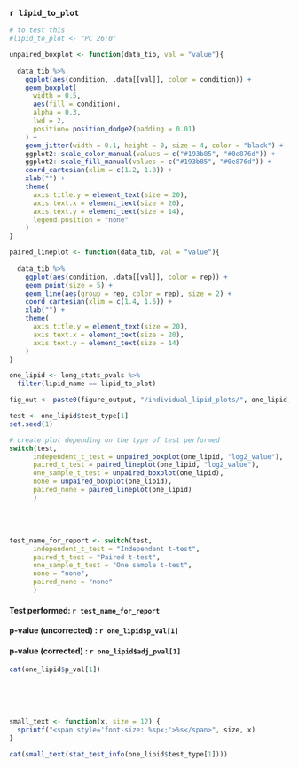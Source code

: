 ### `r lipid_to_plot`

```{r, eval = FALSE}
# to test this
#lipid_to_plot <- "PC 26:0" 
```

```{r plotting_functions}
unpaired_boxplot <- function(data_tib, val = "value"){
  
  data_tib %>%
    ggplot(aes(condition, .data[[val]], color = condition)) +
    geom_boxplot(
      width = 0.5, 
      aes(fill = condition), 
      alpha = 0.3, 
      lwd = 2, 
      position= position_dodge2(padding = 0.01)
    ) +
    geom_jitter(width = 0.1, height = 0, size = 4, color = "black") +
    ggplot2::scale_color_manual(values = c("#193b85", "#0e876d")) +
    ggplot2::scale_fill_manual(values = c("#193b85", "#0e876d")) +
    coord_cartesian(xlim = c(1.2, 1.8)) +
    xlab("") +
    theme(
      axis.title.y = element_text(size = 20), 
      axis.text.x = element_text(size = 20),
      axis.text.y = element_text(size = 14),
      legend.position = "none"
    )
}

paired_lineplot <- function(data_tib, val = "value"){
  
  data_tib %>%
    ggplot(aes(condition, .data[[val]], color = rep)) +
    geom_point(size = 5) +
    geom_line(aes(group = rep, color = rep), size = 2) +
    coord_cartesian(xlim = c(1.4, 1.6)) +
    xlab("") +
    theme(
      axis.title.y = element_text(size = 20), 
      axis.text.x = element_text(size = 20),
      axis.text.y = element_text(size = 14)
    )
}
```


```{r}
one_lipid <- long_stats_pvals %>%
  filter(lipid_name == lipid_to_plot)

fig_out <- paste0(figure_output, "/individual_lipid_plots/", one_lipid, "-")

```

<div class = "row">
<div class = "col-md-6">
```{r}
test <- one_lipid$test_type[1]
set.seed(1)

# create plot depending on the type of test performed
switch(test, 
      independent_t_test = unpaired_boxplot(one_lipid, "log2_value"),
      paired_t_test = paired_lineplot(one_lipid, "log2_value"),
      one_sample_t_test = unpaired_boxplot(one_lipid),
      none = unpaired_boxplot(one_lipid),
      paired_none = paired_lineplot(one_lipid)
      )
```
</div>

<div class = "col-md-1">
</div>
<div class = "col-md-5">
<br>
<br>  

```{r neaten_test}
test_name_for_report <- switch(test, 
      independent_t_test = "Independent t-test",
      paired_t_test = "Paired t-test",
      one_sample_t_test = "One sample t-test",
      none = "none",
      paired_none = "none"
      )
```

#### Test performed: `r test_name_for_report`

#### p-value (uncorrected) : `r one_lipid$p_val[1]`    
#### p-value (corrected) : `r one_lipid$adj_pval[1]`    
```{r, results="asis", eval = FALSE}
cat(one_lipid$p_val[1])
```
<br><br><br>

```{r, results="asis"}
small_text <- function(x, size = 12) {
  sprintf("<span style='font-size: %spx;'>%s</span>", size, x)
}

cat(small_text(stat_test_info(one_lipid$test_type[1])))
```

</div>
</div>


